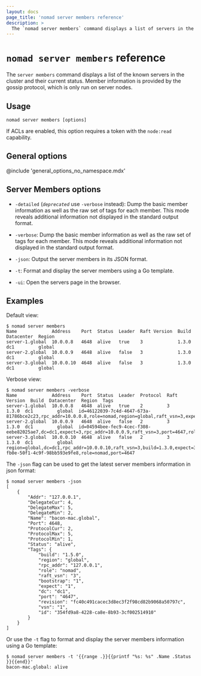 ```yaml
---
layout: docs
page_title: 'nomad server members reference'
description: >
  The `nomad server members` command displays a list of servers in the cluster. Review name, address, port, region, datacenter, Raft version, build version, status, tags, and whether the server is the leader.
---
```


# `nomad server members` reference

The `server members` command displays a list of the known servers in the cluster
and their current status. Member information is provided by the gossip protocol,
which is only run on server nodes.

## Usage

```plaintext
nomad server members [options]
```

If ACLs are enabled, this option requires a token with the `node:read`
capability.

## General options

@include 'general_options_no_namespace.mdx'

## Server Members options

- `-detailed` (<code>_deprecated_</code> use `-verbose` instead): Dump the
  basic member information as well as the raw set of tags for each member. This
  mode reveals additional information not displayed in the standard output
  format.

- `-verbose`: Dump the basic member information as well as the raw set of tags
  for each member. This mode reveals additional information not displayed in
  the standard output format.

- `-json`: Output the server members in its JSON format.

- `-t`: Format and display the server members using a Go template.

- `-ui`: Open the servers page in the browser.

## Examples

Default view:

```shell-session
$ nomad server members
Name             Address    Port  Status  Leader  Raft Version  Build  Datacenter  Region
server-1.global  10.0.0.8   4648  alive   true    3             1.3.0  dc1         global
server-2.global  10.0.0.9   4648  alive   false   3             1.3.0  dc1         global
server-3.global  10.0.0.10  4648  alive   false   3             1.3.0  dc1         global
```

Verbose view:

```shell-session
$ nomad server members -verbose
Name             Address    Port  Status  Leader  Protocol  Raft Version  Build  Datacenter  Region  Tags
server-1.global  10.0.0.8   4648  alive   true    2         3             1.3.0  dc1         global  id=46122039-7c4d-4647-673a-81786bce2c23,rpc_addr=10.0.0.8,role=nomad,region=global,raft_vsn=3,expect=3,dc=dc1,build=1.3.0,port=4647
server-2.global  10.0.0.9   4648  alive   false   2         3             1.3.0  dc1         global  id=04594bee-fec9-4cec-f308-eebe82025ae7,dc=dc1,expect=3,rpc_addr=10.0.0.9,raft_vsn=3,port=4647,role=nomad,region=global,build=1.3.0
server-3.global  10.0.0.10  4648  alive   false   2         3             1.3.0  dc1         global  region=global,dc=dc1,rpc_addr=10.0.0.10,raft_vsn=3,build=1.3.0,expect=3,id=59542f6c-fb0e-50f1-4c9f-98bb593e9fe8,role=nomad,port=4647
```

The `-json` flag can be used to get the latest server members information in json format:

```shell-session
$ nomad server members -json
[
    {
        "Addr": "127.0.0.1",
        "DelegateCur": 4,
        "DelegateMax": 5,
        "DelegateMin": 2,
        "Name": "bacon-mac.global",
        "Port": 4648,
        "ProtocolCur": 2,
        "ProtocolMax": 5,
        "ProtocolMin": 1,
        "Status": "alive",
        "Tags": {
            "build": "1.5.0",
            "region": "global",
            "rpc_addr": "127.0.0.1",
            "role": "nomad",
            "raft_vsn": "3",
            "bootstrap": "1",
            "expect": "1",
            "dc": "dc1",
            "port": "4647",
            "revision": "fc40c491cacec3d8ec3f2f98cd82b9068a50797c",
            "vsn": "1",
            "id": "354fd9a8-4228-ca8e-8b93-3cf002514910"
        }
    }
]
  ```

Or use the `-t` flag to format and display the server members information using a Go template:

```shell-session
$ nomad server members -t '{{range .}}{{printf "%s: %s" .Name .Status }}{{end}}'
bacon-mac.global: alive
```
